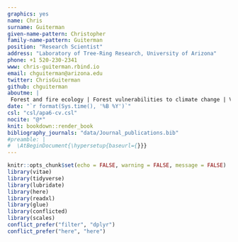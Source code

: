 ```yaml
---
graphics: yes
name: Chris 
surname: Guiterman
given-name-pattern: Christopher
family-name-pattern: Guiterman
position: "Research Scientist"
address: "Laboratory of Tree-Ring Research, University of Arizona"
phone: +1 520-230-2341
www: chris-guiterman.rbind.io
email: chguiterman@arizona.edu
twitter: ChrisGuiterman
github: chguiterman
aboutme: |
 Forest and fire ecology | Forest vulnerabilities to climate change | Vegetation type conversion | Use-inspired research | Applications in dendrochronology
date: "`r format(Sys.time(), '%B %Y')`"
csl: "csl/apa6-cv.csl"
nocite: "@*"
knit: bookdown::render_book
bibliography_journals: "data/Journal_publications.bib"
#preamble: |
#  \AtBeginDocument{\hypersetup{baseurl={}}}
---
```


```r
knitr::opts_chunk$set(echo = FALSE, warning = FALSE, message = FALSE)
library(vitae)
library(tidyverse)
library(lubridate)
library(here)
library(readxl)
library(glue)
library(conflicted)
library(scales)
conflict_prefer("filter", "dplyr")
conflict_prefer("here", "here")
```
